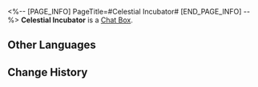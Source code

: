 <%-- [PAGE_INFO]
PageTitle=#Celestial Incubator#
[END_PAGE_INFO] --%>
{{Item Infobox
|id          = 220003
|image       = Item Celestial Incubator.png
|type        = Chat Box
|invCategory = 
|rarity      = 4
|effect      = Chat Box for Message and Chat. Once obtained, they can be used in the Message or Chat functions
|description = The common thread between the birth of simulated celestial bodies and the creation of delicate pastries lies in their shared focus on nurturing "life."
|source1     = [[Obtained from the "Critter Pick" event]]
}}
'''Celestial Incubator''' is a [[Chat Box]].

==Other Languages==
{{Other Languages
|en   = Celestial Incubator
|zhs  = 星体培养皿
|zht  = 星體培養皿
|ja   = 天体のシャーレ
|ko   = 천체 배양판
|es   = Incubadora celestial
|fr   = Incubateur céleste
|ru   = Звёздная чашка Петри
|th   = จานเพาะเลี้ยงแห่งดวงดาว
|vi   = Lồng Ấp Tinh Thể
|de   = Himmlischer Inkubator
|id   = Celestial Incubator
|pt   = Incubadora Celestial
}}

==Change History==
{{Change History|1.6}}